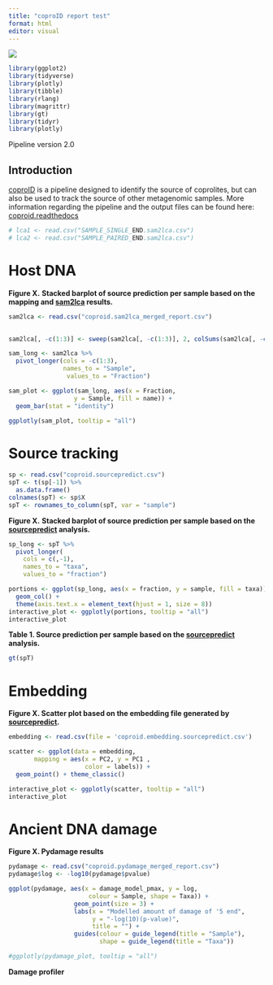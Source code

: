 ---
title: "coproID report test"
format: html
editor: visual
---

![](images/clipboard-2044164150.png){fig-align="center"}

```{r echo = FALSE, message = FALSE, warning = FALSE}
library(ggplot2)
library(tidyverse)
library(plotly)
library(tibble)
library(rlang)
library(magrittr)
library(gt)
library(tidyr)
library(plotly)
```

Pipeline version 2.0

## Introduction

[coproID](https://github.com/nf-core/coproID) is a pipeline designed to identify the source of coprolites, but can also be used to track the source of other metagenomic samples. More information regarding the pipeline and the output files can be found here: [coproid.readthedocs](https://coproid.readthedocs.io/en/latest/output.html)

```{r echo = FALSE, message = FALSE, warning = FALSE}

# lca1 <- read.csv("SAMPLE_SINGLE_END.sam2lca.csv")
# lca2 <- read.csv("SAMPLE_PAIRED_END.sam2lca.csv")
```

# Host DNA

**Figure X.** **Stacked barplot of source prediction per sample based on the mapping and [sam2lca](https://sam2lca.readthedocs.io/en/latest/) results.**

```{r echo = FALSE, message = FALSE, warning = FALSE}

sam2lca <- read.csv("coproid.sam2lca_merged_report.csv")
  

sam2lca[, -c(1:3)] <- sweep(sam2lca[, -c(1:3)], 2, colSums(sam2lca[, -c(1:3)]), FUN = "/")

sam_long <- sam2lca %>%
  pivot_longer(cols = -c(1:3),
               names_to = "Sample",
                values_to = "Fraction")

sam_plot <- ggplot(sam_long, aes(x = Fraction,
                  y = Sample, fill = name)) +
  geom_bar(stat = "identity")

ggplotly(sam_plot, tooltip = "all")
```

# Source tracking

```{r echo = FALSE, message = FALSE, warning = FALSE}

sp <- read.csv("coproid.sourcepredict.csv") 
spT <- t(sp[-1]) %>%
  as.data.frame()
colnames(spT) <- sp$X
spT <- rownames_to_column(spT, var = "sample")

```

**Figure X.** **Stacked barplot of source prediction per sample based on the [sourcepredict](https://sourcepredict.readthedocs.io/en/latest/usage.html) analysis.**

```{r echo = FALSE, message = FALSE, warning = FALSE}

sp_long <- spT %>%
  pivot_longer(
    cols = c(,-1),
    names_to = "taxa",
    values_to = "fraction")

portions <- ggplot(sp_long, aes(x = fraction, y = sample, fill = taxa)) +
  geom_col() +
  theme(axis.text.x = element_text(hjust = 1, size = 8))
interactive_plot <- ggplotly(portions, tooltip = "all")
interactive_plot
```

**Table 1. Source prediction per sample based on the [sourcepredict](https://sourcepredict.readthedocs.io/en/latest/usage.html) analysis.**

```{r echo = FALSE, message = FALSE, warning = FALSE}

gt(spT)
```

# Embedding

**Figure X. Scatter plot based on the embedding file generated by [sourcepredict](https://sourcepredict.readthedocs.io/en/latest/usage.html).**

```{r echo = FALSE, message = FALSE, warning = FALSE}

embedding <- read.csv(file = 'coproid.embedding.sourcepredict.csv')

scatter <- ggplot(data = embedding, 
       mapping = aes(x = PC2, y = PC1 , 
                     color = labels)) + 
  geom_point() + theme_classic()

interactive_plot <- ggplotly(scatter, tooltip = "all")
interactive_plot

```

# Ancient DNA damage

**Figure X. Pydamage results**

```{r echo = FALSE, message = FALSE, warning = FALSE}

pydamage <- read.csv("coproid.pydamage_merged_report.csv")
pydamage$log <- -log10(pydamage$pvalue)

ggplot(pydamage, aes(x = damage_model_pmax, y = log, 
                      colour = Sample, shape = Taxa)) +
                  geom_point(size = 3) +
                  labs(x = "Modelled amount of damage of '5 end", 
                       y = "-log(10)(p-value)",
                       title = "") +
                  guides(colour = guide_legend(title = "Sample"),
                         shape = guide_legend(title = "Taxa"))

#ggplotly(pydamage_plot, tooltip = "all") 
```

**Damage profiler**

```{r echo = FALSE, message = FALSE, warning = FALSE}



```
